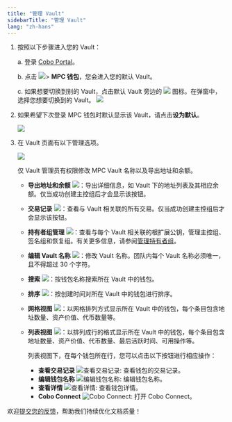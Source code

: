 ```yaml
---
title: "管理 Vault"
sidebarTitle: "管理 Vault"
lang: "zh-hans"
---
```

1. 按照以下步骤进入您的 Vault：

    a. 登录 [Cobo Portal](https://portal.cobo.com/login)。

    b. 点击 <img src="/cn/images/mpc-wallet/wallets-icon.svg" className="icon"></img>> **MPC 钱包**，您会进入您的默认 Vault。

    c. 如果想要切换到别的 Vault，点击默认 Vault 旁边的 <img src="/cn/images/mpc-wallet/switch.svg" className="icon"></img> 图标。在弹窗中，选择您想要切换到的 Vault。
        <img src="/cn/images/mpc-wallet/switch vault.png" className="screenshot_modal"/>

2. 如果希望下次登录 MPC 钱包时默认显示该 Vault，请点击**设为默认**。

    <img src="/cn/images/mpc-wallet/set default.png" className="screenshot_full_screen"/>

3. 在 Vault 页面有以下管理选项。

    <img src="/cn/images/mpc-wallet/vault-page.png" className="screenshot_full_screen"></img>

    <Info> 仅 Vault 管理员有权限修改 MPC Vault 名称以及导出地址和余额。</Info>

    - **导出地址和余额** <img src="/cn/images/mpc-wallet/export-address.svg" className="icon"></img>：导出详细信息，如 Vault 下的地址列表及其相应余额。仅当成功创建主控组后才会显示该按钮。
    - **交易记录** <img src="/cn/images/mpc-wallet/icon_view transactions.svg" className="icon"></img>：查看与 Vault 相关联的所有交易。仅当成功创建主控组后才会显示该按钮。
    - **持有者组管理** <img src="/cn/images/mpc-wallet/manage-key-share-group.svg" className="icon"></img>：查看与每个 Vault 相关联的根扩展公钥，管理主控组、签名组和恢复组。有关更多信息，请参阅[管理持有者组](/cn/portal/mpc-wallets/ocw/manage-key-share-groups)。
    - **编辑 Vault 名称** <img src="/cn/images/mpc-wallet/icon_edit.svg" className="icon"></img>：修改 Vault 名称。团队内每个 Vault 名称必须唯一，且不得超过 30 个字符。
    - **搜索** <img src="/cn/images/mpc-wallet/icon_search.svg" className="icon"></img>：按钱包名称搜索所在 Vault 中的钱包。
    - **排序** <img src="/cn/images/mpc-wallet/icon_sort.svg" className="icon"></img>：按创建时间对所在 Vault 中的钱包进行排序。
    - **网格视图** <img src="/cn/images/mpc-wallet/icon_grid.svg" className="icon"></img>：以网格排列方式显示所在 Vault 中的钱包，每个条目包含地址数量、资产价值、代币数量等。
    - **列表视图** <img src="/cn/images/mpc-wallet/icon_list.svg" className="icon"></img>：以排列成行的格式显示所在 Vault 中的钱包，每个条目包含地址数量、资产价值、代币数量、最后活跃时间、可用操作等。

        列表视图下，在每个钱包所在行，您可以点击以下按钮进行相应操作：
        - **查看交易记录** <img src="/en/images/mpc-wallet/icon_view transactions.svg" className="icon" alt="查看交易记录"></img>: 查看钱包的交易记录。
        - **编辑钱包名称** <img src="/en/images/mpc-wallet/icon_edit.svg" className="icon" alt="编辑钱包名称"></img>: 编辑钱包名称。
        - **查看详情** <img src="/en/images/common/icon_view.svg" className="icon" alt="查看详情"></img>: 查看钱包详情。
        - **Cobo Connect** <img src="/en/images/common/icon_cobo_connect.svg" className="icon" alt="Cobo Connect"></img>: 打开 Cobo Connect。

<Tip>欢迎[提交您的反馈](https://forms.zohopublic.com/cobo/form/DocumentFeedbackForm/formperma/QvLOhxJv1_JMsJ-1dleZ8Itb_7rzN-LtgvsDdxosoVI?referrername=manuals)，帮助我们持续优化文档质量！</Tip>
